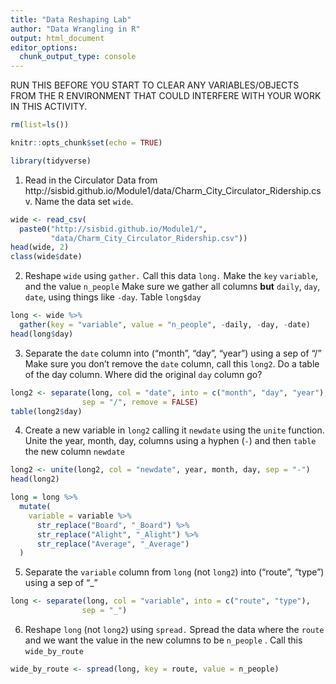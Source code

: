 ```yaml
---
title: "Data Reshaping Lab"
author: "Data Wrangling in R"
output: html_document
editor_options: 
  chunk_output_type: console
---
```


RUN THIS BEFORE YOU START TO CLEAR ANY VARIABLES/OBJECTS FROM THE R ENVIRONMENT THAT COULD INTERFERE WITH YOUR WORK IN THIS ACTIVITY.
```r
rm(list=ls())
```


```r
knitr::opts_chunk$set(echo = TRUE)
```

```r
library(tidyverse)
```

1.  Read in the Circulator Data from http://sisbid.github.io/Module1/data/Charm_City_Circulator_Ridership.csv.  Name the data set `wide`.


```r
wide <- read_csv(
  paste0("http://sisbid.github.io/Module1/",
         "data/Charm_City_Circulator_Ridership.csv"))
head(wide, 2)
class(wide$date)
```


2. Reshape `wide` using `gather.`  Call this data `long.`  Make the `key`
`variable`, and the value `n_people`  Make sure we gather all columns **but**
`daily`, `day`, `date`, using things like `-day`. Table `long$day`

```r
long <- wide %>% 
  gather(key = "variable", value = "n_people", -daily, -day, -date)
head(long$day)

```


3.  Separate the `date` column into ("month", "day", "year") using a sep of "/"
Make sure you don't remove the `date` column, call this `long2`.  Do a table of the day column.  Where did the original `day` column go?
```r
long2 <- separate(long, col = "date", into = c("month", "day", "year"), 
                sep = "/", remove = FALSE)
table(long2$day)

```

4. Create a new variable in `long2` calling it `newdate` using the `unite` function.  Unite the year, month, day, columns using a hyphen (`-`) and then `table` the new column `newdate`

```r
long2 <- unite(long2, col = "newdate", year, month, day, sep = "-")
head(long2)

```

```r
long = long %>% 
  mutate(
    variable = variable %>% 
      str_replace("Board", "_Board") %>% 
      str_replace("Alight", "_Alight") %>% 
      str_replace("Average", "_Average") 
  )
```

5.  Separate the `variable` column from `long` (not `long2`) into ("route", "type") using a sep of "_"
```r
long <- separate(long, col = "variable", into = c("route", "type"), 
                sep = "_")

```

6. Reshape `long` (not `long2`) using `spread.`  Spread the data where the `route` and we want the value in the new columns to be `n_people` .  Call this `wide_by_route`

```r
wide_by_route <- spread(long, key = route, value = n_people)
```


